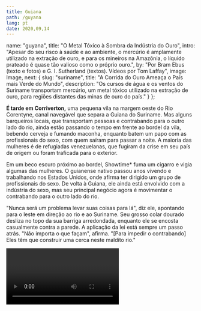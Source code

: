 ---
title: Guiana
path: /guyana
lang: pt
date: 2020,09,14
---


  name: "guyana",
  title: "O Metal Tóxico à Sombra da Indústria do Ouro",
  intro: "Apesar do seu risco à saúde e ao ambiente, o mercúrio é amplamente utilizado na extração de ouro, e para os mineiros na Amazônia, o líquido prateado é quase tão valioso como o próprio ouro.",
  by: "Por Bram Ebus (texto e fotos) e G. I. Sutherland (textos). Vídeos por Tom Laffay",
  image: Image,
  next: {
    slug: "suriname",
    title: "A Corrida do Ouro Ameaça o País mais Verde do Mundo",
    description: "Os cursos de água e os ventos do Suriname transportam mercúrio, um metal tóxico utilizado na extração de ouro, para regiões distantes das minas de ouro do país."
  }
};

**É tarde em Corriverton,** uma pequena vila na margem oeste do Rio Corentyne, canal navegável que separa a Guiana do Suriname. Mas alguns barqueiros locais, que transportam pessoas e contrabando para o outro lado do rio, ainda estão passando o tempo em frente ao bordel da vila, bebendo cerveja e fumando maconha, enquanto batem um papo com as profissionais do sexo, com quem saíram para passar a noite. A maioria das mulheres é de refugiadas venezuelanas, que fugiram da crise em seu país de origem ou foram traficada para o exterior.

Em um beco escuro próximo ao bordel, Showtime* fuma um cigarro e vigia algumas das mulheres. O guianense nativo passou anos vivendo e trabalhando nos Estados Unidos, onde afirma ter dirigido um grupo de profissionais do sexo. De volta à Guiana, ele ainda está envolvido com a indústria do sexo, mas seu principal negócio agora é movimentar o contrabando para o outro lado do rio.

"Nunca será um problema levar suas coisas para lá", diz ele, apontando para o leste em direção ao rio e ao Suriname. Seu grosso colar dourado desliza no topo da sua barriga arredondada, enquanto ele se encosta casualmente contra a parede. A aplicação da lei está sempre um passo atrás. "Não importa o que façam", afirma. "[Para impedir o contrabando] Eles têm que construir uma cerca neste maldito rio."

<Video url="https://youtube.com/embed/fqPOWU235qI" />

Duas mercadorias que são frequentemente adquiridas ilegalmente são o ouro e o mercúrio e, na região do Escudo das Guianas, um não anda sem o outro. O ouro é o principal produto de exportação da Guiana, graças em grande parte ao mercúrio, o metal tóxico usado no processo de mineração. Em 2015, a Guiana produziu 19,1 toneladas de ouro, de acordo com registros oficiais, o que exigiu um valor estimado de [29 toneladas de mercúrio](https://www.iucn.nl/-files/groene_economie/regional_mercury_report_guyana.pdf). Ambos os números são provavelmente muito maiores agora, pois a produção de ouro aumentou desde 2015 e uma quantidade significativa de ouro da Guiana é traficada para o exterior.

Todo esse mercúrio tem sérios impactos sobre a saúde humana e o meio ambiente, mas os esforços tomados até agora para reduzir seu uso na indústria do ouro apenas empurraram as cadeias de fornecimento para a clandestinidade, deixando muitos mineradores expostos tanto às terríveis consequências à saúde, por causa da substância tóxica, quanto aos riscos legais de participar do mercado negro.

---

<Sidenote side="left">
	<MapGeorgetown />
</Sidenote>

A Guiana e o Suriname têm muitas coisas em comum, os mesmos ecossistemas da Amazônia, o acesso ao Oceano Atlântico Norte e o passado colonial. Ambos os países foram por séculos ocupações britânicas e holandesas, tornando-se independentes apenas no século 20.

<iframe src="https://datawrapper.dwcdn.net/dColo/1/"></iframe>

A Guiana é uma nação especialmente afetada pela pobreza. Infestada pela corrupção e pelo subdesenvolvimento, dano colateral da sua longa história colonial. A renda bruta per capita é de apenas US$ 4.760 por ano. Quase um terço da população total de 780.000 habitantes do país vive na capital, na cidade de Georgetown, onde milhares de famílias vivem em edifícios que necessitam urgentemente de reparos. Casas de madeira dilapidadas e ferro-velho urbano não são uma visão incomum.

<Video url="https://youtube.com/embed/GtkqArJG52Y" />

Ainda assim, os economistas estão optimistas quanto ao futuro do país. A Guiana está prestes a se tornar um dos países mais ricos da América Latina. Grandes depósitos de petróleo offshore  foram encontrados em 2015 e vão gerar cerca de 1,2 milhão de barris por dia muito em breve

Enquanto o petróleo é o assunto na cidade de Georgetown, os 20.000 garimpeiros do país não se sentem representados por seus políticos.

Em 2013, a Guiana assinou a Convenção de Minamata, um tratado global projetado para reduzir as emissões de mercúrio para proteger a saúde humana e o meio ambiente. Com o nome da cidade do Japão, onde os moradores foram envenenados por mercúrio liberado por uma fábrica local, a convenção pede a proibição do seu uso na mineração. A Guiana ratificou a convenção em 2014 e se comprometeu a reduzir o uso de mercúrio em até 75% dos níveis padrões até 2027.

> "Temos de conseguir essa prata para pegar ouro", diz um garimpeiro experiente no interior da Guiana.

Newell Dennison, comissário da Guyana Geology and Mines Commission (GGMC), diz que os primeiros passos foram dados: "Já estamos no campo, saindo para as áreas aglomeradas", onde a GGMC discute técnicas alternativas de mineração com os próprios garimpeiros. Aproximadamente 980 mineiros já receberam demonstrações, mas sua decisão de continuar ou não com o mercúrio depende agora da sua eficácia. “Muito do que está acontecendo é determinado pelo que os amigos fazem e o que outros mineiros fazem”, acrescenta Dennison. “Reconhecemos que não se trata apenas da GGMC sair e fazer coisas... trata-se também de uma mudança cultural”.

No interior da selva da Guiana, a iminente proibição do mercúrio é recebida com descontentamento pelas comunidades de mineiros artesanais e de pequena escala, que temem por seus meios de subsistência, pois sua produção de ouro depende da disponibilidade de mercúrio - também conhecido como prata-viva ou, para muitos garimpeiros, apenas como "prata".

<Gallery>

![A iminente proibição do mercúrio é recebida com descontentamento pelas comunidades de mineiros artesanais](../../images/guyana/slider1-1.jpg)

![Alt](../../images/guyana/slider1-2.jpg)

![Alt](../../images/guyana/slider1-3.jpg)

![Alt](../../images/guyana/slider1-4.jpg)

![Alt](../../images/guyana/slider1-6.jpg)

![Alt](../../images/guyana/slider1-7.jpg)

![Alt](../../images/guyana/slider1-8.jpg)

![Alt](../../images/guyana/slider1-9.jpg)

![Alt](../../images/guyana/slider1-10.jpg)

</Gallery>

Na corrida para a eleição presidencial em março deste ano, ganha pelo candidato da oposição Irfaan Ali após uma longa e desastrosa contagem de votos, a Guyana  Gold and Diamond Miners Association (GGDMA) e o National Mining Syndicate (NMS)  publicaram uma [lista com demandas](https://ggdma.com/pressnews/a-manifesto-for-mining/) para políticos que buscam o apoio político das organizações. A primeira diz que, antes de acabar gradualmente com o uso do mercúrio, o governo deve fornecer aos garimpeiros tecnologias alternativas acessíveis, juntamente com a assistência financeira e técnica necessárias para utilizá-las.

Sem uma assistência maior, pouco mudará quando a proibição entrar em vigor, de acordo com os garimpeiros. O mercúrio ainda estará disponível no mercado negro - por um preço ainda maior.

"Se for clandestino, o mercúrio fica mais caro, muito mais caro, porque é ilegal", diz Kennard Williams*, um operador de minas. Os comerciantes de mercúrio encarregados em fornecê-lo ficarão ricos, diz ele, enquanto os garimpeiros fazem "todo o trabalho duro".

Gabriel Lall, ex-presidente do Guyana Gold Board, agência estatal que administra o mercado de ouro, concorda que a proibição do mercúrio provavelmente "facilitará a proliferação de empresas criminosas".

> "Nossas fronteiras são extensas e porosas, nossos oficiais - com o devido respeito aos poucos que são limpos - são conhecidos por fazer vista grossa por um preço", diz ele.

Existe uma corrupção extensa na Guiana, alerta Lall, e há agentes da polícia que frequentemente fecham os olhos para o comércio ilícito em troca de propinas. "Nossas fronteiras são extensas e porosas, nossos oficiais - com o devido respeito aos poucos que são limpos - são conhecidos por fazer vista grossa por um preço", diz ele. "Se, em qualquer elo da cadeia de supervisão, você tiver fraquezas, então é melhor talvez não ter uma cadeia". A polícia não respondeu a um pedido de comentários.

---

A Guiana é o único país da região do Escudo das Guianas que ainda importa mercúrio de forma legal. Entre 2008 e 2013, as importações anuais ficaram em torno de aproximadamente 70.000 quilogramas. Mas depois que a Guiana assinou a Convenção de Minamata, sinalizando seu apoio a uma redução (e futura proibição) do uso do mercúrio, as importações desmoronaram, com uma média um pouco acima de 20.000 kg nos anos seguintes. A maior parte do mercúrio proveniente principalmente da Rússia, do Reino Unido, da Índia, dos Estados Unidos e da Turquia entrou na Guiana pelo porto de Georgetown.

<iframe title="Importação de Mercúrio pela Guiana (2008-2018)&amp;nbsp;" aria-label="Column Chart" src="//datawrapper.dwcdn.net/Zx0Mn/1/" scrolling="no" frameborder="0" style="border: none;" width="600" height="400"></iframe>

Há enormes lucros obtidos pelo comércio do mercúrio. Na Guiana, o valor no varejo do mercúrio pode chegar a 10 vezes o valor de importação. Em média, o mercúrio é importado por US$ 17,40/kg. Os atacadistas o vendem a US$ 126, mas nas regiões de mineração, o azougue chega ao balcão entre US$ 159 e US$ 234.

Embora a proibição ainda não esteja em vigor, falar sobre mercúrio já é um tabu para os importadores licenciados. Nenhum deles concordou em gravar entrevista, mas um ex-importador, que armazenou mercúrio suficiente para continuar vendendo no mercado nacional, sugere que estão sendo pagas propinas para obter as licenças, que são gerenciadas pelo Pesticide and Toxic Chemicals Control Board da Guiana. "Veja, você começa a entrar em uma política mais profunda", diz ele sorrindo, enquanto aperta as mãos na frente do balcão da sua loja em Georgetown. (A instituição não comentou as alegações de propina, mas diz que “não possui informações para fundamentar o suposto tráfico de mercúrio na Guiana.”)

Ele responde a cada pergunta com cuidado, ponderando silenciosamente cada resposta, antes de falar. Mas, quando perguntado se todas as importações ainda são legais, ele reage rapidamente: "Jesus Cristo, você sabe que nem sequer tocou na ponta do iceberg", ri o empresário de Georgetown. “As pessoas estão contrabandeando isso nesse momento para este país".

O comerciante de Georgetown, três especialistas e fontes adicionais do setor afirmam que - além das importações legais - os comerciantes chineses estão direcionando mercúrio ilícito para o porto de Georgetown.

<Video url="https://youtube.com/embed/lJuft01OY1E" />

Os importadores chineses têm muita influência no governo da Guiana, de acordo com uma fonte guianense que trabalha para o Estado. "Esses caras têm acesso", diz ele. "Esses caras se sentem confortáveis torcendo o braço para pedir favores pelos quais pagam muito, muito bem."

> A facilidade com que o mercúrio avança em todas as direções da Guiana, tornou o país uma porta de entrada para canalizar aos países vizinhos

Uma vez dentro da Guiana, não há restrições ao comércio ou ao movimento do mercúrio por todo o país. A facilidade com que o mercúrio avança em todas as direções da Guiana, tornou o país uma porta de entrada para canalizar aos países vizinhos, de acordo com o ex-ministro do meio ambiente da Guiana, Raphael Trotman. “Tenho certeza do tráfico transfronteiriço”, escreveu via WhatsApp. “A maior parte das informações que recebi fala do Suriname, mas não posso descartar as outras.”

---

No centro de Georgetown, pequenas kombis pegam passageiros e os levam para todos os cantos do país. Os veículos, pintados com cores e desenhos chamativos, ziguezagueam agressivamente pelo tráfego da cidade, buzinando à menor provocação. Muitas das vans são destinadas aos postos remotos na selva.

Um motorista, com destino a Lethem, uma cidade na fronteira com o Brasil, se oferece para transportar mercúrio para lá - por um valor. “Todos precisam ser pagos”, diz ele, em frente ao escritório da sua empresa. "Porque, lembre-se, é uma chance que você agarra. Se vamos contrabandear, vai sair caro.” Os motoristas cobram até US$ 500 adicionais para levar um frasco de mercúrio, que contém 34,5 kg de azougue, para o outro lado do rio em Lethem. Eles usam travessias informais, para evitar a Polícia Federal brasileira. Uma vez em segurança no Brasil, os motoristas de táxi carregam o mercúrio para o mercado local na cidade de Boa Vista. Às vezes, os carros particulares levam algumas horas a mais ao norte, para a Venezuela.

> "Porque, lembre-se, é uma chance que você agarra. Se vamos contrabandear, vai sair caro.”

As vans também abastecem cidades mineradoras do interior da Guiana. Um fluxo constante de vans, empilhadas com pequenos equipamentos de mineração e suprimentos de alimento e lotadas de passageiros disputando o lugar na janela, fazem a viagem de oito horas até Mahdia.

O enclave de mineração só foi declarado município em 2018. A maioria dos edifícios no pequeno centro da vila é feita de madeira. Existem algumas boates e uma loja de ouro em quase todas as ruas. A exuberante floresta ao redor da vila é marcada por riachos secos e enormes buracos ocres, como se um meteorito tivesse se fragmentado logo acima da cidade e deixado crateras por toda a área circundante.

<Video url="https://youtube.com/embed/ExEVqQRdPqk" />

Em um desses buracos da selva, um jovem segura firme uma mangueira de água, enquanto irrompe do bico a água sob alta pressão. Ele é chamado de "jetman" (“homem jato”). Ele lava a lama que contém ouro em poças lamacentas, onde um “pitman” ("homem da poça”) trabalha coberto de água até o peito, removendo pedras e outros pedaços grandes de lixo. A partir daí, o "marrackman" usa uma bomba de sucção para canalizar a lama das poças para dentro da caixa de comporta, mais uma engenhoca que separa pelo peso as peças grosseiras de ouro de outras partículas em suspensão.

Embaixo de uma estrutura feita com gravetos de madeira e uma folha de plástico, senta-se o supervisor da operação, Kennard Williams*. Seu trabalho é capturar os minúsculos salpicos de ouro restantes na pasta lamacenta. "O ouro é como pó. É tão fino que, sem a prata, você não consegue apanhá-lo", diz ele, espalhando o líquido prateado sobre uma fina placa de amálgama.


<Gallery>

![Alt](../../images/guyana/slider-2-1.jpg) *A maioria dos garimpeiros de Mahdia e dos arredores não está nessa atividade pelas riquezas; eles são mineros de subsistência.*

![Alt](../../images/guyana/slider-2-2.jpg)

![Alt](../../images/guyana/slider-2-3.jpg)

![Alt](../../images/guyana/slider-2-4.jpg)

![Alt](../../images/guyana/slider-2-5.jpg)

</Gallery>


Um gerador entra em ação e um fluxo lamacento de água corre sobre a placa. Água e lodo passam por ele, enquanto o amálgama fica preso em cima. Ocasionalmente, Williams derrama mais mercúrio sobre o prato, às vezes passando mais de 0,9 quilogramas por dia. Todo o processo leva em média alguns dias e várias placas de amálgama são usadas.

<Video url="https://youtube.com/embed/dOcQdbrynXo" />

A maioria dos garimpeiros de Mahdia e dos arredores não está nessa atividade pelas riquezas; eles são mineros de subsistência. Mesmo após longos dias de trabalho árduo, os garimpeiros mal conseguem sustentar suas famílias. Dexton Grant, um minerador experiente, que recentemente começou a trabalhar para Williams, carrega pesadas pranchas de madeira nos ombros, enquanto caminha entre as lagunas contaminadas na mina. Existem poucas oportunidades de emprego em Mahdia, além do setor de mineração, de acordo com Grant. Ele é grato pela oportunidade de colocar comida na mesa da sua família.

A falta de oportunidades educacionais e de investimentos estatais na região condenou gerações de aldeães a uma vida nos poços lamacentos. Grant espera que seus filhos tenham a oportunidade de dedicar suas vidas a alguma outra coisa: "Estou nas minas para conseguir esse ouro", diz ele, e "para deixá-los ir para a escola".

<Video url="https://youtube.com/embed/4SJe-illSZw" />

Mineradores de pequena escala são geralmente pagos com base em sua produção; quanto menos ouro conseguem extrair, menor o valor pago. Se o mercúrio não puder mais ser usado, Grant diz que será sua saída do setor. "Não serve para nenhum propósito sem o mercúrio, porque ele captura muito mais ouro", diz ele. Ele está mais preocupado com o seu bem-estar econômico do que com a sua saúde.

Não há um nível seguro de exposição ao mercúrio, de acordo com especialistas, mas Grant afirma que o mercúrio não afetou seu corpo. É uma crença compartilhada por muitos mineiros na Guiana.

<Video url="https://youtube.com/embed/noKstuzu1FQ" />

Harry Casey*, um morador de Mahdia que dirige um projeto de mineração nas proximidades, não entende por que as pessoas o alertam sobre o uso de mercúrio. "Isso ainda me deixa perplexo, por que o mercúrio é tão perigoso?", ele pergunta em voz alta, dirigindo seu Toyota Hilux pela selva entre os garimpos. Ele sorri ao se lembrar que brincava com mercúrio quando criança, nas visitas do seu pai à mina. Seu pai usou "baldes de mercúrio" como garimpeiro e ainda está vivo hoje. "Meu pai tem 84 anos", diz ele. "Ele fez 17 filhos com a minha mãe."

Equívocos sobre os riscos à saúde da mineração com mercúrio são um problema sério na Guiana. Mas os próprios garimpeiros não são o grupo mais afetado pela contaminação por mercúrio. Na forma líquida, como os mineradores o utilizam, o mercúrio representa menos risco para a saúde humana do que na forma gasosa. Os trabalhadores das lojas de ouro, que queimam o mercúrio do amálgama, estão mais expostos aos vapores tóxicos.

---

No meio de um dos povoados nos campos de ouro guianenses do interior, Leroy Persaud* ri nervosamente por trás da sua grande mesa em sua loja de ouro, uma estrutura de madeira de um andar, protegida por barras de metal sólidas. Em 2013, depois de quase dois anos comprando ouro das minase dos garimpeiros, queimando o mercúrio das esponjas de amálgama e derretendo ouro em pequenos lingotes, sua saúde começou a se deteriorar.

![O ouro amalgamado](../../images/fotos/DSC07015.jpg) *O ouro amalgamado*

"As coisas para mim começaram a sair do controle", explica Persaud. Mais tarde, naquele ano, começou a acordar com dores de cabeça, a ter diarreia e vômito e foi perdendo a visão. Ele também ficou temperamental. "Acabei batendo na minha namorada", diz ele. "Eu nunca costumava fazer isso." Em 2013, Persaud foi à clínica local em seu povoado, onde testou negativo para malária e dengue. Seus sintomas continuaram a piorar e, após um incidente particularmente traumático, no qual Persaud começou a tremer incontrolavelmente e quase perdeu completamente a visão, seus médicos locais o enviaram para a capital. "Pensei que fosse morrer", recorda.

Nos Laboratórios Eureka, em Georgetown, a única instalação então equipada para testar o envenenamento por mercúrio, seus exames de sangue mostraram que seus níveis de mercúrio eram de 160 nanogramas por mililitro (ng/mL), ao menos 10 vezes acima dos níveis normais. Os médicos o aconselharam a deixar seu trabalho e a região de mineração, mas não existia tratamento disponível na Guiana.

> "O médico no Brasil [me disse]: 'Deixe o trabalho, se quiser viver'", diz Persaud. “Mas esse é o único trabalho que sei fazer para sobreviver e [sustentar] minha família.

Os médicos o aconselharam a deixar seu trabalho e a região de mineração, mas não existia tratamento disponível na Guiana.

Uma ex-namorada exortou-o a ir a um hospital em Manaus, Brasil, mas, segundo Persaud, o tratamento era caro e ele não tinha dinheiro.. Para aumentar os 2,5 milhões de GYD necessários para a viagem e o tratamento, ele voltou a trabalhar em sua loja de ouro. Quando finalmente chegou ao hospital de Santa Júlia, em Manaus, os médicos não entendiam como ele ainda estava vivo: os testes mais recentes revelaram que os níveis de mercúrio no seu sangue tinham subido para 320 ng/mL. "O médico no Brasil [me disse]: 'Deixe o trabalho, se quiser viver'", diz Persaud. “Mas esse é o único trabalho que sei fazer para sobreviver e [sustentar] minha família. Mas voltei preparado.”

![Em uma loja de ouro, o mercúrio é queimado antes de derreter o ouro em pequenos lingotes.](../../images/fotos/DSC07030.jpg) *Em uma loja de ouro, o mercúrio é queimado antes de derreter o ouro em pequenos lingotes.*

Persaud continua a queimar o amálgama tóxico que os garimpeiros lhe vendem. Mas agora faz isso totalmente equipado, com uma máscara e um exaustor. Persaud argumenta que sua atividade é "90% segura.” O tratamento trazido do Brasil, combinado com uma dieta saudável e rica em vitaminas e uma rotina de exercícios para transpirar mercúrio pelos poros, o ajudaram a recuperar seus níveis de 10ng/mL. "Você realmente não vê isso, mas sente o cheiro", Persaud ri. "O cheiro que eu costumava ter não existe mais."

---

Hoje, sete anos depois de Persaud fazer a jornada para a capital, os mineradores que desejam fazer o teste de mercúrio na Guiana ainda precisam ir aos Laboratórios Eureka em Thomas Street, em Georgetown. Lá dentro, a Dra. Rhonda Archer examina pacientes na cama do hospital em seu consultório, separados da sua mesa por uma cortina azul clara.

![Mineiros que queimam o mercúrio em uma mina de ouro](../../images/fotos/DSC07416.jpg) *Mineiros que queimam o mercúrio em uma mina de ouro.*

Archer é especialista em envenenamento por mercúrio. Ela analisa uma longa lista dos seus potenciais efeitos à saúde: doenças respiratórias, problemas neurológicos, danos ao fígado, aos rins e ao sistema imunológico, para citar alguns. Mas ela não conseguiu fazer muito por seus pacientes na Guiana, até que o tratamento se tornasse disponível em 2018. Naquele ano, quatro funcionários da Guyana Geology and Mines Commission morreram durante um período de seis meses em um laboratório administrado pelo Guiana Gold Board, onde o mercúrio era queimado do ouro bruto. Os funcionários culparam os vapores de mercúrio. O laboratório foi posteriormente fechado e, desde então, o tratamento com mercúrio se tornou disponível, importado principalmente dos EUA.

Antes disso, apenas 5 a 10 pessoas por ano vinham ver Archer em Georgetown para fazer um teste de mercúrio; a maioria das pessoas não se preocupava com isso, por saber que a ajuda médica não estava disponível.

> Desde 2018, o número de mineradores que procuraram atendimento médico com ela dobrou, mas são apenas 10 a 20 pessoas por ano.

Enquanto isso, há até 20.000 garimpeiros de pequena escala na Guiana, e a grande maioria trabalha com mercúrio diariamente. Archer teme que poucos garimpeiros estejam procurando ajuda para tratar envenenamento por mercúrio, mesmo agora que o tratamento está disponível na capital.

"O teste de mercúrio é meio caro, em comparação com o salário de uma pessoa neste país", diz Archer. "Isso parece ser um impedimento." Exames de sangue para analisar o envenenamento por mercúrio e a bateria de outros exames necessários para determinar o tamanho do dano causado em todo o corpo podem custar mais de 40.000 GYD (o equivalente a quase US$ 200), ou mais da metade do salário mensal de muitos mineradores de pequena escala. O tratamento subsequente custa, em média, 25.000 GYD adicionais.

---

A oração matinal estala pelos alto-falantes da mesquita local em Corriverton às 5 horas da manhã. Ainda está escuro, exceto por alguns postes de luz tremeluzentes. De repente, o som da mesquita para, quando um apagão envolve a vila. Com a primeira luz do sol sobre o rio Corentyne, um sonolento contrabandista surge na frente de uma casa e passa pela entrada dos fundos de um pátio para abrir os portões de metal que levam ao rio. É hora de ir.

<Video url="https://youtube.com/embed/eOLHxmi8WV4" />

O motor de um barco veloz ganha vida ao lado do cais próximo. A uma curta distância, um indiano entra na água até a cintura e se lava para a oração matinal; ele não presta atenção ao que acontece ao seu lado. O contrabando geralmente é movimentado à noite, transportado pelo rio para o Suriname em travessias informais, conhecidas como “a rota inversa”. Isto é, se a mudança das marés do mar próximo permitir uma passagem segura pelo rio Corentyne. Ontem à noite a maré estava muito baixa, mas o capitão não está preocupado. “[O contrabando] nunca é apreendido quando o barco está na água”, diz ele, afastando-se da margem do rio em direção ao Suriname.

"Muitas pessoas ganham dinheiro com a rota inversa", acrescenta. O mercúrio, que é armazenado em frascos de metal pesado, cada um custando até US$ 8.000, é transportado pelo rio para o Suriname em vários pontos ao longo da costa. Os contrabandistas às vezes colocam seis ou sete frascos em cada barco.

O tráfico de mercúrio também é um negócio estável, se não lucrativo, para os capitães, que cobram dezenas de milhares de dólares guianenses por cada viagem ao Suriname, segundo Showtime. "É ilegal por lá, mas é legal por aqui, então você verá que a demanda é absurdamente alta", diz Showtime, insistindo nas cervejas e no rum da noite anterior em Corriverton. Pequenas quantidades são transportadas de cada vez e, se comparadas com o transporte de drogas como cocaína pela mesma rota, as consequências legais são muito menores. Mas ainda assim é um risco.

“Se você for pego pela polícia no Suriname, você vai para a cadeia”, diz o capitão, depois de desligar o motor barulhento no meio do rio Corentyne. Mas se tudo correr bem, acrescenta, “o cara que comprou vai estar do outro lado esperando com um táxi ou com o carro, seja lá o que for. Quando o deixamos, ele o recolhe.”

> As rotas de tráfico são tão fluidas quanto o próprio mercúrio. Elas mudam rapidamente, dependendo de onde a polícia concentra sua atenção e dos mecanismos de oferta e demanda

As rotas de tráfico são tão fluidas quanto o próprio mercúrio. Elas mudam rapidamente, dependendo de onde a polícia concentra sua atenção e dos mecanismos de oferta e demanda em constante mudança, que ditam o mercado negro de minerais. Até recentemente, este local exato era uma rota inversa ativa do tráfico de mercúrio. Um novo posto de controle no lado surinamês do rio desviou o fluxo de mercúrio. Agora os frascos são levados rio acima, onde as margens do rio estão cobertas por uma densa floresta.

"Ele ainda está indo para o Suriname", diz ele, mas agora é levado para "onde não existem olhos".

*\*Alguns nomes foram mudados para proteger as identidades dos entrevistados.*
